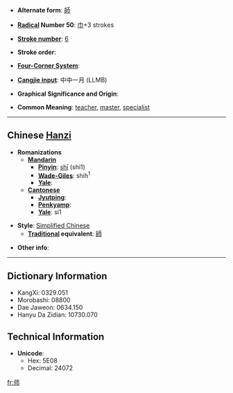 * '''Alternate form''': [[師]]

* '''[[Wiktionary:Chinese radical index| Radical]] Number 50''': [[Wiktionary:Chinese radical index 巾|巾]]+3 strokes

* '''[[Wiktionary:Chinese total strokes index|Stroke number]]''': [[Wiktionary:Chinese total strokes index 6|6]]

* '''Stroke order''': 

* '''[[Wiktionary:Chinese four corner index|Four-Corner System]]''': 

* '''[[Wiktionary:Chinese Cangjie index|Cangjie input]]''': 中中一月 (LLMB)

* '''Graphical Significance and Origin''': 

* '''Common Meaning''': [[teacher]], [[master]], [[specialist]]

----

== Chinese [[Hanzi]] ==

* '''Romanizations'''
** '''[[Mandarin]]'''
*** '''[[Pinyin]]''': [[shī]] (shi1)
*** '''[[Wade-Giles]]''': shih<sup>1</sup>
*** '''[[Yale]]''': 
** '''[[Cantonese]]'''
*** '''[[Jyutping]]''':
*** '''[[Penkyamp]]''': 
*** '''[[Yale]]''': si1

* '''Style''': [[Simplified Chinese]] 
** '''[[Traditional Chinese|Traditional]] equivalent''': [[師]]

* '''Other info''': 

----

== Dictionary Information ==

* KangXi: 0329.051
* Morobashi: 08800
* Dae Jaweon: 0634.150
* Hanyu Da Zidian: 10730.070

== Technical Information ==

* '''Unicode''':
** Hex: 5E08
** Decimal: 24072

[[fr:师]]